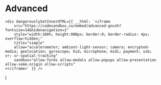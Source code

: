 
<Meta title="Examples/Advanced" />

# Advanced

    <div dangerouslySetInnerHTML={{ __html: `<iframe
        src="https://codesandbox.io/embed/advanced-gncnh?fontsize=14&hidenavigation=1"
        style="width:100%; height:800px; border:0; border-radius: 4px; overflow:hidden;"
        title="simple"
        allow="accelerometer; ambient-light-sensor; camera; encrypted-media; geolocation; gyroscope; hid; microphone; midi; payment; usb; vr; xr-spatial-tracking"
        sandbox="allow-forms allow-modals allow-popups allow-presentation allow-same-origin allow-scripts"
    ></iframe>` }} />
)

<Example />